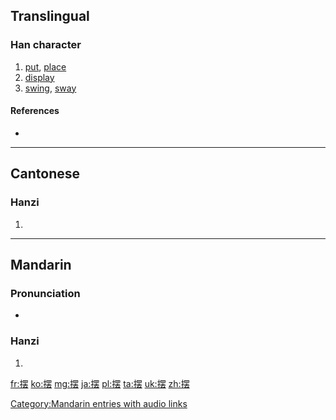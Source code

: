 {{also|擺}}
==Translingual==

===Han character===
{{Han char|rn=64|rad=手|as=10|sn=13|four=|canj=手田中戈 (QWLI)}}

# [[put]], [[place]]
# [[display]]
# [[swing]], [[sway]]

====References====
* {{Han ref|kx=0449.081|hdz=31932.050|uh=6446|ud=25670}}

----

==Cantonese==

===Hanzi===
{{yue-hanzi|jyut=|y=baai2|tra=擺}}

# {{defn|lang=yue|sort=手10}}

----

==Mandarin==

===Pronunciation===
* {{audio|zh-bǎi.ogg|audio|lang=cmn}}

===Hanzi===
{{cmn-hanzi|tra=擺|pin=[[bǎi]] ([[bai3]])|wg=pai<sup>3</sup>}}

# {{defn|lang=cmn|sort=手10}}

[[Category:Mandarin entries with audio links]]

[[fr:摆]]
[[ko:摆]]
[[mg:摆]]
[[ja:摆]]
[[pl:摆]]
[[ta:摆]]
[[uk:摆]]
[[zh:摆]]